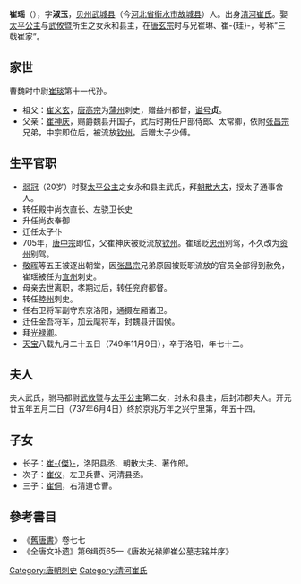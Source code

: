 {{Otheruses|subject=初中唐官员崔瑶|other=[[晚唐|晚唐]]官员|崔瑶 (晚唐)}}

'''崔瑶'''（{{bd|678年||749年|11月9日|}}），字'''淑玉'''，[[贝州|贝州]][[武城县|武城县]]（今[[河北省|河北省]][[衡水市|衡水市]][[故城县|故城县]]）人。出身[[清河崔氏|清河崔氏]]。娶[[太平公主|太平公主]]与[[武攸暨|武攸暨]]所生之女永和县主，在[[唐玄宗|唐玄宗]]时与兄崔琳、崔-{珪}-，号称“三戟崔家”。

==家世==
曹魏时中尉[[崔琰|崔琰]]第十一代孙。
* 祖父：[[崔义玄|崔义玄]]，[[唐高宗|唐高宗]]为[[蒲州|蒲州]]刺史，赠益州都督，[[谥号|谥号]]'''贞'''。
* 父亲：[[崔神庆|崔神庆]]，赐爵魏县开国子，武后时期任户部侍郎、太常卿，依附[[张昌宗|张昌宗]]兄弟，中宗即位后，被流放[[钦州|钦州]]。后赠太子少傅。

==生平官职==
* [[弱冠|弱冠]]（20岁）时娶[[太平公主|太平公主]]之女永和县主武氏，拜[[朝散大夫|朝散大夫]]，授太子通事舍人。
* 转任殿中尚衣直长、左骁卫长史
* 升任尚衣奉御
* 迁任太子仆
* 705年，[[唐中宗|唐中宗]]即位，父崔神庆被贬流放[[钦州|钦州]]。崔瑶贬[[忠州|忠州]]别驾，不久改为[[资州|资州]]别驾。
* [[敬晖|敬晖]]等五王被逐出朝堂，因[[张昌宗|张昌宗]]兄弟原因被贬职流放的官员全部得到赦免，崔瑶被任为[[宣州|宣州]]刺史。
* 母亲去世离职，孝期过后，转任兖府都督。
* 转任[[睦州|睦州]]刺史。
* 任右卫将军副守东京洛阳，通摄左厢诸卫。
* 迁任金吾将军，加云麾将军，封魏县开国侯。
* 拜[[光禄卿|光禄卿]]。
* [[天宝_(唐朝)|天宝]]八载九月二十五日（749年11月9日），卒于洛阳，年七十二。

==夫人==
夫人武氏，驸马都尉[[武攸暨|武攸暨]]与[[太平公主|太平公主]]第二女，封永和县主，后封沛郡夫人。开元廿五年五月二日（737年6月4日）终於京兆万年之兴宁里第，年五十四。

==子女==
* 长子：[[崔杰_(唐朝)|崔-{傑}-]]，洛阳县丞、朝散大夫、著作郎。
* 次子：[[崔仪|崔仪]]，左卫兵曹、河清县丞。
* 三子：[[崔侗|崔侗]]，右清道仓曹。

==參考書目==
* 《[[舊唐書|舊唐書]]》卷七七
* 《全唐文补遗》第6缉页65—《唐故光禄卿崔公墓志铭并序》

[[Category:唐朝刺史|Category:唐朝刺史]]
[[Category:清河崔氏|Category:清河崔氏]]